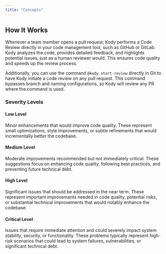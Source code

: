 ```yaml
---
title: "Concepts"
---
```


## How It Works

Whenever a team member opens a pull request, Kody performs a Code Review directly in your code management tool, such as GitHub or GitLab. Kody analyzes the code, provides detailed feedback, and highlights potential issues, just as a human reviewer would. This ensures code quality and speeds up the review process.

Additionally, you can use the command `@kody start-review` directly in Git to have Kody initiate a code review on any pull request. This command bypasses branch and naming configurations, so Kody will review any PR where the command is used.

### Severity Levels

#### Low Level

Minor enhancements that would improve code quality. These represent small optimizations, style improvements, or subtle refinements that would incrementally better the codebase.

#### Medium Level

Moderate improvements recommended but not immediately critical. These suggestions focus on enhancing code quality, following best practices, and preventing future technical debt.

#### High Level

Significant issues that should be addressed in the near term. These represent important improvements needed in code quality, potential risks, or substantial technical improvements that would notably enhance the codebase.

#### Critical Level

Issues that require immediate attention and could severely impact system stability, security, or functionality. These problems typically represent high-risk scenarios that could lead to system failures, vulnerabilities, or significant technical debt.

